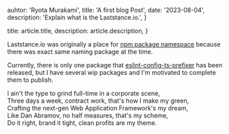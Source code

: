 
  auhtor: 'Ryota Murakami',
  title: 'A first blog Post',
  date: '2023-08-04',
  description: 'Explain what is the Laststance.io.',
}

  title: article.title,
  description: article.description,
}


Laststance.io was originally a place for [npm package namespace](https://docs.npmjs.com/about-organization-scopes-and-packages) because there was exact same naming package at the time.

Currently, there is only one package that [eslint-config-ts-prefixer](https://github.com/laststance/eslint-config-ts-prefixer) has been released, but I have several wip packages and I'm motivated to complete them to publish.

I ain't the type to grind full-time in a corporate scene,\
Three days a week, contract work, that's how I make my green,\
Crafting the next-gen Web Application Framework's my dream,\
Like Dan Abramov, no half measures, that's my scheme,\
Do it right, brand it tight, clean profits are my theme.
